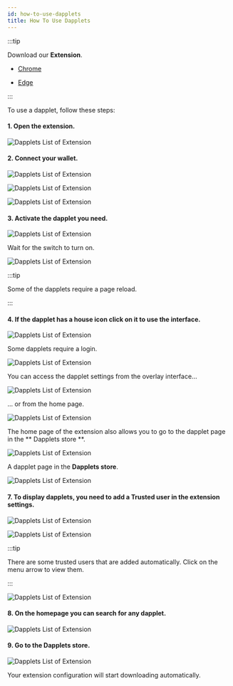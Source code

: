```yaml
---
id: how-to-use-dapplets
title: How To Use Dapplets
---
```



:::tip

Download our **Extension**.

- [Chrome](https://chrome.google.com/webstore/detail/dapplets/pjjnaojpjhgbhpfffnjleidmdbajagdj)

- [Edge](https://microsoftedge.microsoft.com/addons/detail/dapplets/icpdagldaielgidgdiaanollkfgdclop)

:::

To use a dapplet, follow these steps:

#### 1. Open the extension.

![Dapplets List of Extension](/img/use_01.png)

#### 2. Connect your wallet.

![Dapplets List of Extension](/img/use_02.png)

![Dapplets List of Extension](/img/use_03.png)

![Dapplets List of Extension](/img/use_04.png)

#### 3. Activate the dapplet you need.

![Dapplets List of Extension](/img/use_05.png)

Wait for the switch to turn on.

![Dapplets List of Extension](/img/use_06.png)

:::tip

Some of the dapplets require a page reload.

:::

#### 4. If the dapplet has a house icon click on it to use the interface.

![Dapplets List of Extension](/img/use_14.png)

Some dapplets require a login.

![Dapplets List of Extension](/img/use_17.png)

You can access the dapplet settings from the overlay interface...

![Dapplets List of Extension](/img/use_18.png)

... or from the home page.

![Dapplets List of Extension](/img/use_15.png)

The home page of the extension also allows you to go to the dapplet page in the ** Dapplets store **.

![Dapplets List of Extension](/img/use_16.png)

A dapplet page in the **Dapplets store**.

![Dapplets List of Extension](/img/use_19.png)

#### 7. To display dapplets, you need to add a **Trusted user** in the extension settings.

![Dapplets List of Extension](/img/use_07.png)

![Dapplets List of Extension](/img/use_09.png)

:::tip

There are some trusted users that are added automatically. Click on the menu arrow to view them.

:::

![Dapplets List of Extension](/img/use_08.png)

#### 8. On the **homepage** you can search for any dapplet.

![Dapplets List of Extension](/img/use_10.png)

#### 9. Go to the **Dapplets store**.

![Dapplets List of Extension](/img/use_11.png)

Your extension configuration will start downloading automatically.
